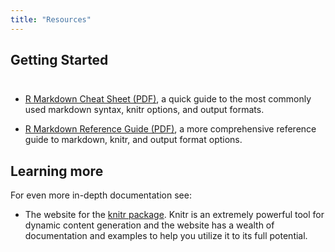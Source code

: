 ```yaml
---
title: "Resources"
---
```


## Getting Started

<div style="height: 10px;"></div>

* [R Markdown Cheat Sheet (PDF)](http://www.rstudio.com/wp-content/uploads/2015/02/rmarkdown-cheatsheet.pdf), a quick guide to the most commonly used markdown syntax, knitr options, and output formats.

* [R Markdown Reference Guide (PDF)](http://www.rstudio.com/wp-content/uploads/2015/03/rmarkdown-reference.pdf), a more comprehensive reference guide to markdown, knitr, and output format options.

## Learning more

For even more in-depth documentation see:

* The website for the [knitr package](http://yihui.name/knitr/). Knitr is an extremely powerful tool for dynamic content generation and the website has a wealth of documentation and examples to help you utilize it to its full potential.
